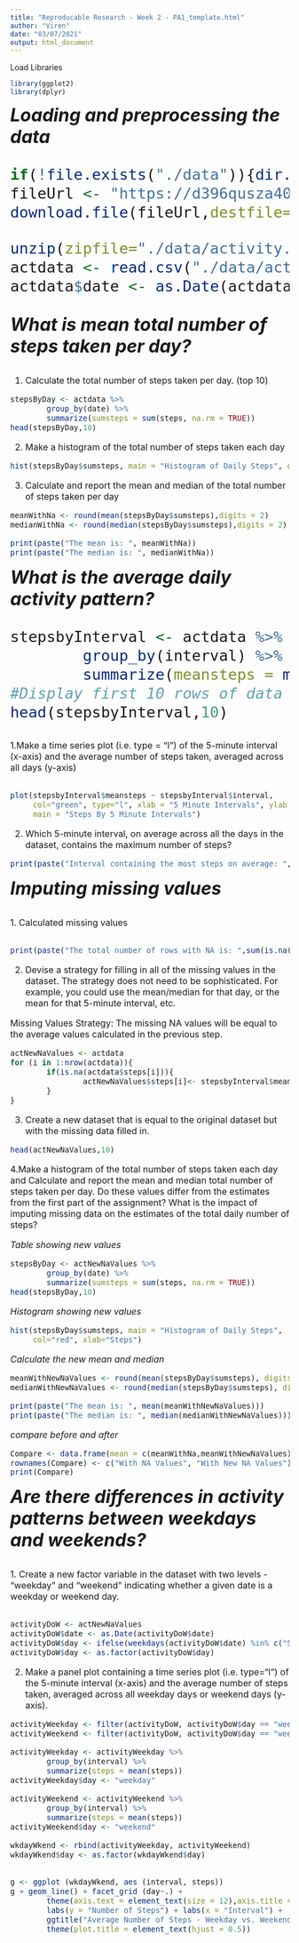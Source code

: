 ---
title: "Reproducable Research - Week 2 - PA1_template.html"
author: "Viren"
date: "03/07/2021"
output: html_document
---
Load Libraries
```{r}
library(ggplot2)
library(dplyr)
```



***<font size="6"> Loading and preprocessing the data*** 

```{r}
if(!file.exists("./data")){dir.create("./data")}
fileUrl <- "https://d396qusza40orc.cloudfront.net/repdata%2Fdata%2Factivity.zip"
download.file(fileUrl,destfile="./data/activity.zip")

unzip(zipfile="./data/activity.zip",exdir="./data")
actdata <- read.csv("./data/activity.csv")
actdata$date <- as.Date(actdata$date)
```


***<font size="6">What is mean total number of steps taken per day? <font size="3">***

1. Calculate the total number of steps taken per day. (top 10)


```{r,echo=TRUE}
stepsByDay <- actdata %>%
        group_by(date) %>%
        summarize(sumsteps = sum(steps, na.rm = TRUE)) 
head(stepsByDay,10)
```


2. Make a histogram of the total number of steps taken each day


```{r,echo=TRUE}
hist(stepsByDay$sumsteps, main = "Histogram of Daily Steps", col="red", xlab="Steps", ylim = c(0,40))
```


3. Calculate and report the mean and median of the total number of steps taken per day


```{r,echo=TRUE}
meanWithNa <- round(mean(stepsByDay$sumsteps),digits = 2)
medianWithNa <- round(median(stepsByDay$sumsteps),digits = 2)

print(paste("The mean is: ", meanWithNa))
print(paste("The median is: ", medianWithNa))
```


***<font size="6">What is the average daily activity pattern?***


```{r,echo=TRUE}
stepsbyInterval <- actdata %>%
        group_by(interval) %>%
        summarize(meansteps = mean(steps, na.rm = TRUE)) 
#Display first 10 rows of data
head(stepsbyInterval,10)
```



<font size="3"> 1.Make a time series plot (i.e. \color{red}{\verb|type = "l"|}type = "l") of the 5-minute interval (x-axis) and the average number of steps taken, averaged across all days (y-axis)

```{r,echo=TRUE}
plot(stepsbyInterval$meansteps ~ stepsbyInterval$interval,
     col="green", type="l", xlab = "5 Minute Intervals", ylab = "Average Number of Steps",
     main = "Steps By 5 Minute Intervals")
```


2. Which 5-minute interval, on average across all the days in the dataset, contains the maximum number of steps?

```{r,echo=TRUE}
print(paste("Interval containing the most steps on average: ",stepsbyInterval$interval[which.max(stepsbyInterval$meansteps)]))
```


***<font size="6">Imputing missing values***


<font size="3">1. Calculated missing values

```{r,echo=TRUE}
print(paste("The total number of rows with NA is: ",sum(is.na(actdata$steps))))
```


2. Devise a strategy for filling in all of the missing values in the dataset. The strategy does not need to be sophisticated. For example, you could use the mean/median for that day, or the mean for that 5-minute interval, etc.

Missing Values Strategy: The missing NA values will be equal to the average values calculated in the previous step.

```{r,echo=TRUE}
actNewNaValues <- actdata  
for (i in 1:nrow(actdata)){
        if(is.na(actdata$steps[i])){
                actNewNaValues$steps[i]<- stepsbyInterval$meansteps[actNewNaValues$interval[i] == stepsbyInterval$interval]
        }
}
```


3. Create a new dataset that is equal to the original dataset but with the missing data filled in.

```{r,echo=TRUE}
head(actNewNaValues,10)
```

4.Make a histogram of the total number of steps taken each day and Calculate and report the mean and median total number of steps taken per day. Do these values differ from the estimates from the first part of the assignment? What is the impact of imputing missing data on the estimates of the total daily number of steps?

*Table showing new values*

```{r,echo=TRUE}
stepsByDay <- actNewNaValues %>%
        group_by(date) %>%
        summarize(sumsteps = sum(steps, na.rm = TRUE)) 
head(stepsByDay,10)
```

*Histogram showing new values*

```{r,echo=TRUE}
hist(stepsByDay$sumsteps, main = "Histogram of Daily Steps", 
     col="red", xlab="Steps")
```

*Calculate the new mean and median*

```{r,echo=TRUE}
meanWithNewNaValues <- round(mean(stepsByDay$sumsteps), digits = 2)
medianWithNewNaValues <- round(median(stepsByDay$sumsteps), digits = 2)

print(paste("The mean is: ", mean(meanWithNewNaValues)))
print(paste("The median is: ", median(medianWithNewNaValues)))
```

*compare before and after*

```{r,echo=TRUE}
Compare <- data.frame(mean = c(meanWithNa,meanWithNewNaValues),median = c(medianWithNa, medianWithNewNaValues))
rownames(Compare) <- c("With NA Values", "With New NA Values")
print(Compare)
```


***<font size="6">Are there differences in activity patterns between weekdays and weekends?***

<font size="3">1. Create a new factor variable in the dataset with two levels - “weekday” and “weekend” indicating whether a given date is a weekday or weekend day.

```{r,echo=TRUE}
activityDoW <- actNewNaValues
activityDoW$date <- as.Date(activityDoW$date)
activityDoW$day <- ifelse(weekdays(activityDoW$date) %in% c("Saturday", "Sunday"), "weekend", "weekday")
activityDoW$day <- as.factor(activityDoW$day)
```

2. Make a panel plot containing a time series plot (i.e. type=“l”) of the 5-minute interval (x-axis) and the average number of steps taken, averaged across all weekday days or weekend days (y-axis).

```{r,echo=TRUE}
activityWeekday <- filter(activityDoW, activityDoW$day == "weekday")
activityWeekend <- filter(activityDoW, activityDoW$day == "weekend")

activityWeekday <- activityWeekday %>%
        group_by(interval) %>%
        summarize(steps = mean(steps)) 
activityWeekday$day <- "weekday"

activityWeekend <- activityWeekend %>%
        group_by(interval) %>%
        summarize(steps = mean(steps)) 
activityWeekend$day <- "weekend"

wkdayWkend <- rbind(activityWeekday, activityWeekend)
wkdayWkend$day <- as.factor(wkdayWkend$day)


g <- ggplot (wkdayWkend, aes (interval, steps))
g + geom_line() + facet_grid (day~.) + 
        theme(axis.text = element_text(size = 12),axis.title = element_text(size = 14)) + 
        labs(y = "Number of Steps") + labs(x = "Interval") + 
        ggtitle("Average Number of Steps - Weekday vs. Weekend") + 
        theme(plot.title = element_text(hjust = 0.5))

```
